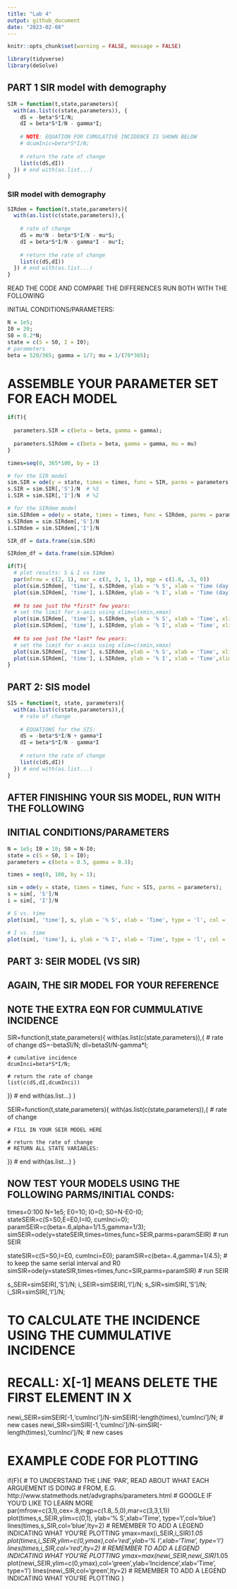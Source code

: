 ```yaml
---
title: "Lab 4"
output: github_document
date: "2023-02-08"
---
```


```r
knitr::opts_chunk$set(warning = FALSE, message = FALSE)

library(tidyverse)
library(deSolve)
```


## PART 1 SIR model with demography

```r
SIR = function(t,state,parameters){
  with(as.list(c(state,parameters)), {
    dS = -beta*S*I/N;
    dI = beta*S*I/N - gamma*I;
    
    # NOTE: EQUATION FOR CUMULATIVE INCIDENCE IS SHOWN BELOW
    # dcumInic=beta*S*I/N;
    
    # return the rate of change
    list(c(dS,dI))  
  }) # end with(as.list...)
}
```

### SIR model with demography

```r
SIRdem = function(t,state,parameters){
  with(as.list(c(state,parameters)),{
    
    # rate of change
    dS = mu*N - beta*S*I/N - mu*S;
    dI = beta*S*I/N - gamma*I - mu*I;
    
    # return the rate of change
    list(c(dS,dI))
  }) # end with(as.list...)
}
```

READ THE CODE AND COMPARE THE DIFFERENCES
RUN BOTH WITH THE FOLLOWING 

INITIAL CONDITIONS/PARAMETERS:
```r
N = 1e5; 
I0 = 20; 
S0 = 0.2*N;
state = c(S = S0, I = I0);
# parameters
beta = 520/365; gamma = 1/7; mu = 1/(70*365);
```

##############################  
# ASSEMBLE YOUR PARAMETER SET FOR EACH MODEL
##############################

```r
if(T){
  
  parameters.SIR = c(beta = beta, gamma = gamma);
  
  parameters.SIRdem = c(beta = beta, gamma = gamma, mu = mu)
}

times=seq(0, 365*100, by = 1)
```

```r
# for the SIR model
sim.SIR = ode(y = state, times = times, func = SIR, parms = parameters.SIR);
s.SIR = sim.SIR[,'S']/N  # %S
i.SIR = sim.SIR[,'I']/N  # %I

# for the SIRdem model
sim.SIRdem = ode(y = state, times = times, func = SIRdem, parms = parameters.SIRdem);
s.SIRdem = sim.SIRdem[,'S']/N
i.SIRdem = sim.SIRdem[,'I']/N
```

```r
SIR_df = data.frame(sim.SIR)

SIRdem_df = data.frame(sim.SIRdem)
```

```r
if(T){
  # plot results: S & I vs time
  par(mfrow = c(2, 1), mar = c(3, 3, 1, 1), mgp = c(1.8, .5, 0))
  plot(sim.SIRdem[, 'time'], s.SIRdem, ylab = '% S', xlab = 'Time (day)', type = 'l', col = 'blue', lwd = 1)
  plot(sim.SIRdem[, 'time'], i.SIRdem, ylab = '% I', xlab = 'Time (day)', type = 'l', col = 'red', lwd = 1)
  
  ## to see just the *first* few years: 
  # set the limit for x-axis using xlim=c(xmin,xmax)
  plot(sim.SIRdem[, 'time'], s.SIRdem, ylab = '% S', xlab = 'Time', xlim = c(1, 365*10), type = 'l', col = 'blue')
  plot(sim.SIRdem[, 'time'], i.SIRdem, ylab = '% I', xlab = 'Time', xlim = c(1, 365*10), type = 'l', col = 'red')
  
  ## to see just the *last* few years: 
  # set the limit for x-axis using xlim=c(xmin,xmax)
  plot(sim.SIRdem[, 'time'], s.SIRdem, ylab = '% S', xlab = 'Time', xlim = c(365*90+1, 365*100), type = 'l', col = 'blue')
  plot(sim.SIRdem[, 'time'], i.SIRdem, ylab = '% I', xlab = 'Time',xlim = c(365*90+1, 365*100), type = 'l', col = 'red')
}

```

#######################################################
## PART 2: SIS model
#######################################################

```r
SIS = function(t, state, parameters){
  with(as.list(c(state,parameters)),{
    # rate of change
    
    # EQUATIONS for the SIS:
    dS = -beta*S*I/N + gamma*I
    dI = beta*S*I/N - gamma*I
    
    # return the rate of change
    list(c(dS,dI))
  }) # end with(as.list...)
}
```

## AFTER FINISHING YOUR SIS MODEL, RUN WITH THE FOLLOWING 
## INITIAL CONDITIONS/PARAMETERS

```r
N = 1e5; I0 = 10; S0 = N-I0;
state = c(S = S0, I = I0);
parameters = c(beta = 0.5, gamma = 0.3);

times = seq(0, 100, by = 1);
```

```r
sim = ode(y = state, times = times, func = SIS, parms = parameters);
s = sim[, 'S']/N
i = sim[, 'I']/N
```

```r
# S vs. time
plot(sim[, 'time'], s, ylab = '% S', xlab = 'Time', type = 'l', col = 'blue')

# I vs. time
plot(sim[, 'time'], i, ylab = '% I', xlab = 'Time', type = 'l', col = 'red')
```










#######################################################
## PART 3: SEIR MODEL (VS SIR)
#######################################################
## AGAIN, THE SIR MODEL FOR YOUR REFERENCE
## NOTE THE EXTRA EQN FOR CUMMULATIVE INCIDENCE
SIR=function(t,state,parameters){
  with(as.list(c(state,parameters)),{
    # rate of change
    dS=-beta*S*I/N;
    dI=beta*S*I/N-gamma*I;
    
    # cumulative incidence
    dcumInci=beta*S*I/N;
    
    # return the rate of change
    list(c(dS,dI,dcumInci))
  }) # end with(as.list...)
}


SEIR=function(t,state,parameters){
  with(as.list(c(state,parameters)),{
    # rate of change
    
    # FILL IN YOUR SEIR MODEL HERE

    # return the rate of change
    # RETURN ALL STATE VARIABLES: 
    
  }) # end with(as.list...)
}

## NOW TEST YOUR MODELS USING THE FOLLOWING PARMS/INITIAL CONDS:
times=0:100
N=1e5; E0=10; I0=0; S0=N-E0-I0;
stateSEIR=c(S=S0,E=E0,I=I0, cumInci=0);
paramSEIR=c(beta=.6,alpha=1/1.5,gamma=1/3); 
simSEIR=ode(y=stateSEIR,times=times,func=SEIR,parms=paramSEIR) # run SEIR

stateSIR=c(S=S0,I=E0, cumInci=E0);
paramSIR=c(beta=.4,gamma=1/4.5);  # to keep the same serial interval and R0
simSIR=ode(y=stateSIR,times=times,func=SIR,parms=paramSIR) # run SEIR

s_SEIR=simSEIR[,'S']/N; i_SEIR=simSEIR[,'I']/N; 
s_SIR=simSIR[,'S']/N; i_SIR=simSIR[,'I']/N;

# TO CALCULATE THE INCIDENCE USING THE CUMMULATIVE INCIDENCE
# RECALL: X[-1] MEANS DELETE THE FIRST ELEMENT IN X
newi_SEIR=simSEIR[-1,'cumInci']/N-simSEIR[-length(times),'cumInci']/N; # new cases
newi_SIR=simSIR[-1,'cumInci']/N-simSIR[-length(times),'cumInci']/N; # new cases


# EXAMPLE CODE FOR PLOTTING
if(F){
  # TO UNDERSTAND THE LINE 'PAR', READ ABOUT WHAT EACH ARGUEMENT IS DOING
  # FROM, E.G. http://www.statmethods.net/advgraphs/parameters.html
  # GOOGLE IF YOU'D LIKE TO LEARN MORE
  par(mfrow=c(3,1),cex=.8,mgp=c(1.8,.5,0),mar=c(3,3,1,1))
  plot(times,s_SEIR,ylim=c(0,1),
       ylab='% S',xlab='Time', type='l',col='blue')
  lines(times,s_SIR,col='blue',lty=2)
  # REMEMBER TO ADD A LEGEND INDICATING WHAT YOU'RE PLOTTING
  ymax=max(i_SEIR,i_SIR)*1.05
  plot(times,i_SEIR,ylim=c(0,ymax),col='red',ylab='% I',xlab='Time', type='l')
  lines(times,i_SIR,col='red',lty=2)
  # REMEMBER TO ADD A LEGEND INDICATING WHAT YOU'RE PLOTTING
  ymax=max(newi_SEIR,newi_SIR)*1.05
  plot(newi_SEIR,ylim=c(0,ymax),col='green',ylab='Incidence',xlab='Time', type='l')
  lines(newi_SIR,col='green',lty=2)
  # REMEMBER TO ADD A LEGEND INDICATING WHAT YOU'RE PLOTTING
}

